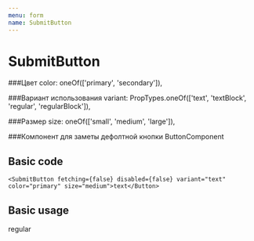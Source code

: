 ```yaml
---
menu: form
name: SubmitButton
---
```



# SubmitButton

<Props of={SubmitButton} />

  ###Цвет
  color: oneOf(['primary', 'secondary']),
   
   
  ###Вариант использования
  variant: PropTypes.oneOf(['text', 'textBlock', 'regular', 'regularBlock']),
  
  
  ###Размер
  size: oneOf(['small', 'medium', 'large']),
  
  ###Компонент для заметы дефолтной кнопки
  ButtonComponent
  
## Basic code

```
<SubmitButton fetching={false} disabled={false} variant="text" color="primary" size="medium">text</Button>
```




## Basic usage
<Playground>
   <SubmitButton variant="regular" size="medium" color="primary">regular</SubmitButton>
</Playground>
